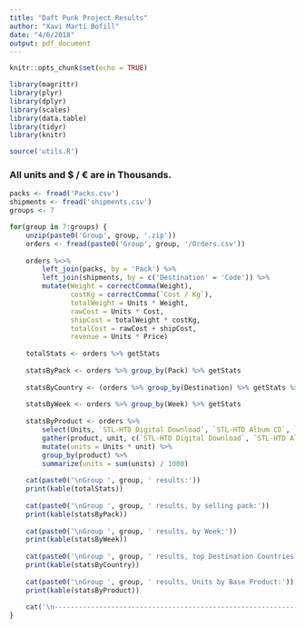 ```yaml
---
title: "Daft Punk Project Results"
author: "Xavi Martí Bofill"
date: "4/6/2018"
output: pdf_document
---
```


```r
knitr::opts_chunk$set(echo = TRUE)

library(magrittr)
library(plyr)
library(dplyr)
library(scales)
library(data.table)
library(tidyr)
library(knitr)

source('utils.R')
```

### All units and $ / € are in Thousands.
```r

packs <- fread('Packs.csv')
shipments <- fread('shipments.csv')
groups <- 7

for(group in 7:groups) {
    unzip(paste0('Group', group, '.zip'))
    orders <- fread(paste0('Group', group, '/Orders.csv'))
    
    orders %<>% 
        left_join(packs, by = 'Pack') %>%
        left_join(shipments, by = c('Destination' = 'Code')) %>%
        mutate(Weight = correctComma(Weight),
               costKg = correctComma(`Cost / Kg`),
               totalWeight = Units * Weight,
               rawCost = Units * Cost,
               shipCost = totalWeight * costKg,
               totalCost = rawCost + shipCost,
               revenue = Units * Price)
    
    totalStats <- orders %>% getStats
    
    statsByPack <- orders %>% group_by(Pack) %>% getStats
    
    statsByCountry <- (orders %>% group_by(Destination) %>% getStats %>% arrange(-revenue))[1:10,]
    
    statsByWeek <- orders %>% group_by(Week) %>% getStats
    
    statsByProduct <- orders %>%
        select(Units, `STL-HTD Digital Download`, `STL-HTD Album CD`, `Daft Punk T-Shirt`, `Single 7"" Vinyl`, `Daft Punk Cap`, `STL-HTD LP Vinyl`, `Tour Ticket`, `Daft Punk Helmet Replica`) %>%
        gather(product, unit, c(`STL-HTD Digital Download`, `STL-HTD Album CD`, `Daft Punk T-Shirt`, `Single 7"" Vinyl`, `Daft Punk Cap`, `STL-HTD LP Vinyl`, `Tour Ticket`, `Daft Punk Helmet Replica`)) %>%
        mutate(units = Units * unit) %>%
        group_by(product) %>%
        summarize(units = sum(units) / 1000)
    
    cat(paste0('\nGroup ', group, ' results:'))
    print(kable(totalStats))
    
    cat(paste0('\nGroup ', group, ' results, by selling pack:'))
    print(kable(statsByPack))
    
    cat(paste0('\nGroup ', group, ' results, by Week:'))
    print(kable(statsByWeek))
    
    cat(paste0('\nGroup ', group, ' results, top Destination Countries:'))
    print(kable(statsByCountry))
    
    cat(paste0('\nGroup ', group, ' results, Units by Base Product:'))
    print(kable(statsByProduct))
    
    cat('\n------------------------------------------------------------\n')
}
```